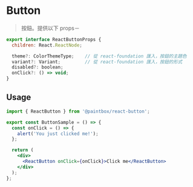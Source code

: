 
<Meta title="React/Form/Button/Doc" />

# Button

> 按鈕。提供以下 props－

```javascript
export interface ReactButtonProps {
  children: React.ReactNode;

  theme?: ColorThemeType;    // 從 react-foundation 匯入，按鈕的主題色
  variant?: Variant;         // 從 react-foundation 匯入，按鈕的形式
  disabled?: boolean;
  onClick?: () => void;
}
```

## Usage

```jsx
import { ReactButton } from '@paintbox/react-button';

export const ButtonSample = () => {
  const onClick = () => {
    alert('You just clicked me!');
  };

  return (
    <div>
      <ReactButton onClick={onClick}>Click me</ReactButton>
    </div>
  );
};
```